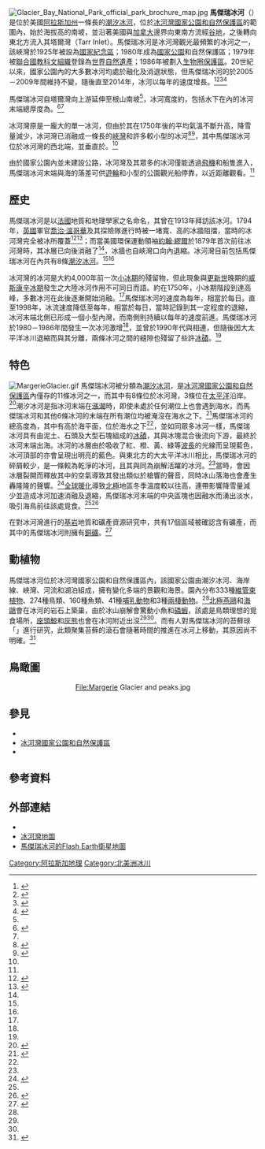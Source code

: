 {{noteTA
|1=zh-tw:冰河; zh-hk:冰川;zh-hans:冰川;
}}
{{Infobox glacier 
| name = 馬傑瑞冰河
| other_name = Margerie Glacier
| photo = Glaciar Margerie, Parque Nacional Bahía del Glaciar, Alaska, Estados Unidos, 2017-08-19, DD 33.jpg
| photo_caption = 馬傑瑞冰河（攝於2017年8月）
| type = [[山谷冰河|潮汐冰河－受限山谷]]
| location = {{USA}}[[阿拉斯加州|阿拉斯加州]][[冰河灣國家公園和自然保護區|冰河灣國家公園和自然保護區]]<br />{{tsl|en|Mount Root|根山}}至{{tsl|en|Glacier Bay Basin|冰河灣盆地|冰河灣}}
| coordinates = {{coord|58|58|04|N|137|10|33|W|format=dms|display=inline,title}}
| coords_ref = <ref name=gnis>{{cite gnis|id=1423550|name=Margerie Glacier|access-date=2020-09-08|language=en}}</ref>
| length = {{Convert|21|mi|km}}
| thickness = {{Convert|350|ft|m}}
| terminus = 海平面
| status = 穩定
}}
[[File:Glacier_Bay_National_Park_official_park_brochure_map.jpg|thumb]]
'''馬傑瑞冰河'''（{{lang-en|Margerie Glacier}}）是位於美國[[阿拉斯加州|阿拉斯加州]]{{tsl|en|Glacier Bay Basin|冰河灣盆地|冰河灣}}一條長{{Convert|21|mi|km}}的[[冰河|潮汐冰河]]，位於[[冰河灣國家公園和自然保護區|冰河灣國家公園和自然保護區]]的範圍內，始於海拔{{convert|12860|ft|m}}高的{{tsl|en|Mount Root|根山}}南坡，並沿著美國與[[加拿大|加拿大]]邊界向東南方流經[[谷地|谷地]]，之後轉向東北方流入其{{tsl|en|glacier terminus|冰河末端}}塔爾灣（Tar​​r Inlet）。馬傑瑞冰河是冰河灣觀光最頻繁的冰河之一，該峽灣於1925年被設為[[國家紀念區|國家紀念區]]；1980年成為[[美國國家公園|國家公園]]和自然保護區；1979年被[[聯合國教科文組織|聯合國教科文組織]]登錄為[[世界自然遺產|世界自然遺產]]；1986年被劃入[[生物圈保護區|生物圈保護區]]。20世紀以來，國家公園內的大多數冰河均處於融化及消退狀態，但馬傑瑞冰河的{{tsl|en|Glacier mass balance|冰河物質平衡}}於2005－2009年間維持不變，隨後直至2014年，冰河以每年{{convert|0.4|m}}的速度增長。<ref name=FactSheet>{{Cite web|url=http://www.nps.gov/glba/planyourvisit/upload/GLBA-Fact-Sheet.pdf|format=pdf|title=Glacier Bay- 2015 Fact Sheet|archiveurl=https://web.archive.org/web/20150621202014/http://www.nps.gov/glba/planyourvisit/upload/GLBA-Fact-Sheet.pdf|archivedate=2015-06-21|accessdate=2016-01-13|publisher=[[美國國家公園管理局|National Park Service]]|language=en}}</ref><ref name=Service>{{Cite web|url=http://www.nps.gov/glba/upload/2004%20Glaciers%20of%20Glacier%20Bay%20Overview.pdf|format=pdf|title= An Overview of Selected Glaciers in Glacier Bay|author= Daniel E. Lawson|pages=1–4|archiveurl=https://web.archive.org/web/20160108173638/http://www.nps.gov/glba/upload/2004%20Glaciers%20of%20Glacier%20Bay%20Overview.pdf|archivedate=2016-01-08|accessdate=2016-01-15|publisher=National park Service|language=en}}</ref><ref name=Breen>{{Cite book|last=Breen |first=Terry |title=The Cruiser Friendly Onboard Guide to Alaska’s Inside Passage |pages= |accessdate=2016-01-16 |url=https://books.google.com/books?id=Tb5E4GGDWTQC&pg=PA126&dq=Emmanuel+de+Margerie+and+Margerie+Glacier&hl=en&ei=ptpJTMrdK4_GsAP5j8VI&sa=X&oi=book_result&ct=result&resnum=2&ved=0CCwQ6AEwAQ#v=onepage&q=Emmanuel%20de%20Margerie%20and%20Margerie%20Glacier&f=false |publisher=Cruiser Friendly Guides |date=2006-06-30 |isbn=0978766105 |archiveurl=https://web.archive.org/web/20160116015848/https://books.google.com/books?id=Tb5E4GGDWTQC&pg=PA126&dq=Emmanuel%2Bde%2BMargerie%2Band%2BMargerie%2BGlacier&hl=en&ei=ptpJTMrdK4_GsAP5j8VI&sa=X&oi=book_result&ct=result |archivedate=2016-01-16 |dead-url=yes |language=en}}</ref>{{rp|123-127}}<ref name=GlacierMonitoring>{{Cite web|title=Glacier Monitoring|url=https://www.nps.gov/subjects/mountains/glaciermon.htm|accessdate=2020-09-15|work=National Park Service|language=en|archive-date=2021-04-23|archive-url=https://web.archive.org/web/20210423162332/https://www.nps.gov/subjects/mountains/glaciermon.htm|dead-url=no}}</ref>

馬傑瑞冰河自塔爾灣向上游延伸{{Convert|21|mi|km}}至根山南坡<ref name=FactSheet/>，冰河寬度約{{Convert|1|mi|km}}，包括水下{{Convert|100|ft|m}}在內的冰河末端總厚度為{{Convert|350|ft|m}}。<ref name=park>{{Cite web|url=http://www.nps.gov/glba/index.htm|title=Glacier Bay|archiveurl=https://web.archive.org/web/20160115075903/http://www.nps.gov/glba/index.htm|archivedate=2016-01-15|accessdate=2016-01-15|publisher=National Park Service|language=en}}</ref><ref name=Breen/>{{rp|123-127}}

冰河灣原是一龐大的單一冰河，但由於其在1750年後的平均氣溫不斷升高，降雪量減少，冰河灣已消融成一條{{convert|65|mi|km}}長的[[峽灣|峽灣]]和許多較小型的冰河<ref name=ClimateChange>{{Cite web|url=http://www.nps.gov/glba/learn/nature/climate-change.htm|title=Climate Change|archiveurl=https://web.archive.org/web/20151119004540/http://www.nps.gov/glba/learn/nature/climate-change.htm|archivedate=2015-11-19|date=2016-01-15|accessdate=2016-01-15|publisher=National Park Service|language=en}}</ref><ref name=BayLength>{{Cite web|url=http://www.nps.gov/glba/learn/historyculture/index.htm|title=History and Culture|archiveurl=https://web.archive.org/web/20151219225747/http://www.nps.gov/glba/learn/historyculture/index.htm|archivedate=2015-12-19|date=2016-01-15|accessdate=2016-01-15|publisher=National Park Service|language=en}}</ref>，其中馬傑瑞冰河位於冰河灣的西北端，並垂直於{{tsl|en|Grand Pacific Glacier|大太平洋冰川}}。<ref name=park/>

由於國家公園內並未建設公路，冰河灣及其眾多的冰河僅能透過[[飛機|飛機]]和船隻進入，馬傑瑞冰河末端與海的落差可供[[遊輪|遊輪]]和小型的公園觀光船停靠，以近距離觀看{{tsl|en|Ice calving|冰山崩解}}。<ref name=Breen/>{{rp|124}}

== 歷史 ==
馬傑瑞冰河是以[[法國|法國]]地質和地理學家{{tsl|en|Emmanuel de Margerie|艾曼紐·德·馬傑瑞}}之名命名，其曾在1913年拜訪該冰河。1794年，[[英國|英國]]軍官[[喬治·溫哥華|喬治·溫哥華]]及其探險隊進行{{tsl|en|Vancouver Expedition|溫哥華探險之旅}}時被一堵{{Convert|20|mi|km}}寬、{{Convert|4000|ft|m}}高的冰牆阻擋，當時的冰河灣完全被冰所覆蓋<ref name=Vancouver>{{Cite web|url=http://www.nps.gov/glba/learn/nature/index.htm|title=Nature|archiveurl=https://web.archive.org/web/20151208111627/http://www.nps.gov/glba/learn/nature/index.htm|archivedate=2015-12-08|date=2016-01-15|accessdate=2016-01-15|publisher=National Park Service|language=en}}</ref><ref name=Kurtz>{{cite web |author=Kurtz, Rick S. |year=1995 |title=Glacier Bay National Park and Reserve Historic Resource Study |publisher=National Park Service, Alaska System Support Office |url=http://www.nps.gov/glba/historyculture/upload/Kurtz_1995_HistoricResourceStudy_smallest.pdf|archiveurl=https://web.archive.org/web/20141014234913/http://www.nps.gov/glba/historyculture/upload/Kurtz_1995_HistoricResourceStudy_smallest.pdf|archivedate=2014-10-14|accessdate=2016-01-15|language=en}}</ref>；而當美國環保運動領袖[[約翰·繆爾|約翰·繆爾]]於1879年首次前往冰河灣時，其冰層已向後消融了{{Convert|48|mi|km}}<ref name=Kurtz/>，冰牆也自峽灣口向內退縮{{Convert|65|mi|km}}。冰河灣目前包括馬傑瑞冰河在內共有8條[[冰河|潮汐冰河]]。<ref name=Tidewater/><ref name=Breen/>{{rp|122}}

冰河灣的冰河是大約4,000年前一次[[小冰期|小冰期]]的殘留物，但此現象與[[更新世|更新世]]晚期的[[末次冰期|威斯康辛冰期]]發生之大陸冰河作用不可同日而語。約在1750年，小冰期階段到達高峰，多數冰河在此後逐漸開始消融。<ref name=Tide/>馬傑瑞冰河的{{tsl|en|Ice stream|冰流|流動}}速度為每年{{Convert|2000|ft|m}}，相當於每日{{Convert|6|ft|m}}。直至1998年，冰流速度降低至每年{{Convert|30|ft|m}}，相當於每日{{Convert|1|in|cm}}，當時記錄到其一定程度的退縮，冰河末端北側已形成一個小型內灣，而南側則持續以每年{{Convert|1|ft|m}}的速度前進。馬傑瑞冰河於1980－1986年間發生一次冰河激增<ref name=GlacierMonitoring/>，並曾於1990年代與{{tsl|en|Grand Pacific Glacier|大太平洋冰川}}相連，但隨後因大太平洋冰川退縮而與其分離，兩條冰河之間的縫隙也殘留了些許[[冰磧|冰磧]]。<ref name=Tide/>

== 特色 ==
[[File:MargerieGlacier.gif|thumb]]
馬傑瑞冰河被分類為[[冰河|潮汐冰河]]，是[[冰河灣國家公園和自然保護區|冰河灣國家公園和自然保護區]]內僅存的11條冰河之一，而其中有8條位於冰河灣，3條位在[[太平洋|太平洋]]沿岸。<ref name=Tidewater>{{Cite web|url=http://www.nps.gov/glba/naturescience/upload/Tidewater-and-Lakewater-Glaciers.jpg|title=Glaciers with Water Termini 2010|archiveurl=https://web.archive.org/web/20151012231201/http://www.nps.gov/glba/learn/nature/upload/Tidewater-and-Lakewater-Glaciers.jpg|archivedate=2015-10-12|date=2010-01-01|accessdate=2016-01-15|publisher=National Park Service|language=en}}</ref>潮汐冰河是指冰河末端在[[漲潮|漲潮]]時，即使未處於任何潮位上也會遇到海水，而馬傑瑞冰河和其他6條冰河的末端在所有潮位均被淹沒在海水之下。<ref name=Tide>{{Cite web|url=http://www.nps.gov/glba/learn/nature/glaciers.htm|title=Glaciers / Glacial Features|archiveurl=https://web.archive.org/web/20151207051928/http://www.nps.gov/glba/learn/nature/glaciers.htm|archivedate=2015-12-07|date=2016-01-16|accessdate=2016-01-16|publisher=National Park Service|language=en}}</ref>馬傑瑞冰河的總高度為{{Convert|350|ft|m}}，其中有{{Convert|250|ft|m}}高於海平面，{{Convert|100|ft|m}}位於海水之下<ref name=FactSheet/>，並如同眾多冰河一樣，馬傑瑞冰河具有由泥土、石頭及大型石塊組成的[[冰磧|冰磧]]，其與冰塊混合後流向下游，最終於冰河末端出海。冰河的冰層由於吸收了紅、橙、黃、綠等[[波長|波長]]的光線而呈現藍色，冰河頂部的{{tsl|en|Meltwater|融水 (冰雪)|融水}}亦會呈現出明亮的藍色。與東北方的大太平洋冰川相比，馬傑瑞冰河的碎屑較少，是一條較為乾淨的冰河，且其與{{tsl|en|Johns Hopkins Glacier|約翰·霍普金斯冰河}}同為崩解活躍的冰河。<ref name=Service/>當{{tsl|en|Ice calving|冰山崩解|冰山發生崩解}}時，會因冰層裂開而釋放其中的空氣導致其發出類似於槍響的聲音，同時冰山落海也會產生轟隆隆的聲響。<ref name=cruise>{{Cite book|title=Cruise Travel Apr 1990 |accessdate=2016-01-15 |url=https://books.google.com/books?id=CjEDAAAAMBAJ&pg=PA49&dq=Marjorie+Glacier&hl=en&ei=cLQ8TJ-rEIbEsAPgm7zaCg&sa=X&oi=book_result&ct=result&resnum=1&ved=0CCYQ6AEwAA#v=onepage&q=Marjorie%20Glacier&f=false |archiveurl=https://web.archive.org/web/20160116015200/https://books.google.com/books?id=CjEDAAAAMBAJ&pg=PA49&dq=Marjorie%2BGlacier&hl=en&ei=cLQ8TJ-rEIbEsAPgm7zaCg&sa=X&oi=book_result&ct=result |archivedate=2016-01-16 |publisher=Lakeside Publishing Co. |year=1990 |issn=0199-5111 |dead-url=yes |language=en}}</ref>[[全球暖化|全球暖化]]導致[[北極|北極]]地區冬季溫度較以往高，連帶影響降雪量減少並造成冰河加速消融及退縮，馬傑瑞冰河末端的中央區塊也因融水而湧出淡水，吸引海鳥前往該處覓食。<ref name=Service/><ref>{{Cite web|title=Seabirds Find New Ways to Forage in a Changing Arctic|url=https://glacierhub.org/2020/01/23/seabirds-find-new-ways-to-forage-in-a-changing-arctic/|accessdate=2020-09-15|date=2020-01-23|last=Ramming|first=Audrey|work=GlacierHub|language=en-US|archive-date=2020-11-28|archive-url=https://web.archive.org/web/20201128223302/https://glacierhub.org/2020/01/23/seabirds-find-new-ways-to-forage-in-a-changing-arctic/|dead-url=no}}</ref>

在對冰河灣進行的[[基岩|基岩]]地質和礦產資源研究中，共有17個區域被確認含有礦產，而其中的馬傑瑞冰河則擁有[[銅礦|銅礦]]。<ref name=copper>{{Cite web|url=http://www.nps.gov/glba/naturescience/upload/1983Symp.pdf|format=pdf|title=The Scientific Adventure: Proceedings of the First Glacier Bay Symposium| page=22|archiveurl=https://web.archive.org/web/20121118224255/http://www.nps.gov/glba/naturescience/upload/1983Symp.pdf|archivedate=2012-11-18|date=23–26 September 1883|accessdate=2016-01-15|publisher=Glacier Bay National Park and Preserve|language=en}}</ref>

{{wide image|Margerie Glacier, Glacier Bay National Park, Alaska, USA, 2006.jpg|800px|<center>冰河末端的側面有部分碎石與冰混合</center>}}

== 動植物 ==
馬傑瑞冰河位於冰河灣國家公園和自然保護區內，該國家公園由潮汐冰河、海岸線、峽灣、河流和湖泊組成，擁有變化多端的景觀和海景。園內分布333種[[維管束植物|維管束植物]]、274種鳥類、160種魚類、41種[[哺乳動物|哺乳動物]]和3種[[兩棲動物|兩棲動物]]。<ref name=FactSheet/>[[北極燕鷗|北極燕鷗]]和[[海鷗|海鷗]]會在冰河的岩石上築巢，由於冰山崩解會驚動小魚和[[磷蝦|磷蝦]]，該處是鳥類理想的覓食場所，[[座頭鯨|座頭鯨]]和[[灰熊|灰熊]]也會在冰河附近出沒<ref name=Service/><ref name=Breen/>{{rp|124}}。而有人對馬傑瑞冰河的苔蘚球「{{tsl|en|Glacier mice|冰河鼠}}」進行研究，此類聚集苔蘚的滾石會隨著時間的推進在冰河上移動，其原因尚不明確。<ref>{{Cite web|title=Herd Of Fuzzy Green 'Glacier Mice' Baffles Scientists|url=https://www.npr.org/2020/05/22/858800112/herd-like-movement-of-fuzzy-green-glacier-mice-baffles-scientists|author=Nell Greenfieldboyce|date=2020-05-22|accessdate=2020-09-12|work=[[NPR|NPR]]|language=en|archive-date=2020-08-18|archive-url=https://web.archive.org/web/20200818061721/https://www.npr.org/2020/05/22/858800112/herd-like-movement-of-fuzzy-green-glacier-mice-baffles-scientists|dead-url=no}}</ref>

== 鳥瞰圖 ==
<center>
<gallery mode="packed" heights="300">
File:Margerie Glacier and peaks.jpg
</gallery>
</center>

== 參見 ==
*{{tsl|en|Glacier Bay Basin|冰河灣盆地|冰河灣}}
*[[冰河灣國家公園和自然保護區|冰河灣國家公園和自然保護區]]
*{{tsl|en|Grand Pacific Glacier|大太平洋冰川}}

== 參考資料 ==
{{reflist|30em}}

== 外部連結 ==
{{commons|Margerie Glacier}}
*{{official website|http://www.nps.gov/glba/|冰河灣國家公園和自然保護區}}
*[http://www.nps.gov/glba/planyourvisit/upload/GLBA_map-2.pdf 冰河灣地圖] {{Wayback|url=http://www.nps.gov/glba/planyourvisit/upload/GLBA_map-2.pdf |date=20170303073922 }}
*[http://www.flashearth.com/?lat=58.967778&lon=-137.175833&z=15&r=0&src=ggl 馬傑瑞冰河的Flash Earth衛星地圖] {{Wayback|url=http://www.flashearth.com/?lat=58.967778&lon=-137.175833&z=15&r=0&src=ggl |date=20160817053841 }}

[[Category:阿拉斯加地理|Category:阿拉斯加地理]]
[[Category:北美洲冰川|Category:北美洲冰川]]